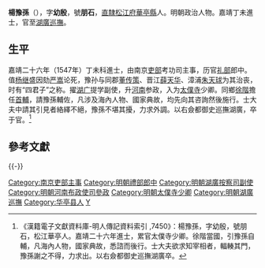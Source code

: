 {{明清人物信息框
| 姓名 = 楊豫孫
| 原名 =
| 圖片名稱= 楊豫孫.jpg
| 圖片大小 = 300px
| 圖片說明 = 《松江邦彦图》之楊豫孫像
| 最高職務 = 巡撫湖廣都察院右僉都御史
| 國家 = 大明
| 爵位 =
| 籍貫 = [[南直隸|直隸]][[松江府|松江府]][[華亭縣|華亭縣]]
| 族裔 = 漢族
| 旗籍 = 
| 字號 = 字幼殷，號朋石
| 室名 = 
| 諡號 = 
| 出生日期 = 正德十五年（1520年）
| 出生地點 = 
| 逝世日期 = 隆慶元年（1567年）
| 逝世地點 = 
| 墓葬 =
| 配偶 =
| 親屬 = 
| 出身 = 
*嘉靖二十六年丁未科進士出身
| 經歷 = 
| 著作 =
}}

'''楊豫孫'''（{{bd|1520年||1567年||Yang杨}}），字'''幼殷'''，號'''朋石'''，[[南直隸|直隸]][[松江府|松江府]][[華亭縣|華亭縣]]人。明朝政治人物。嘉靖丁未進士，官至[[湖廣巡撫|湖廣巡撫]]。

==生平==
嘉靖二十六年（1547年）丁未科進士，由南京[[吏部|吏部]]考功司主事，历官[[礼部|礼部]]郎中。值[[杨继盛|杨继盛]]因劾[[严嵩|严嵩]]论死，豫孙与同郡[[董传策|董传策]]、晋江[[薛天华|薛天华]]、漳浦[[朱天球|朱天球]]为其治丧，时有“四君子”之称。擢[[湖广|湖广]]提学副使，升[[河南|河南]]参政，入为[[太僕寺|太僕寺]]少卿。同鄉[[徐階|徐階]]擔任[[首輔|首輔]]，請豫孫輔佐，凡涉及海內人物、國家典故，均先向其咨詢然後施行。士大夫中請其引見者絡繹不絕，豫孫不堪其擾，力求外調。以右僉都御史巡撫湖廣，卒于官。<ref>《漢籍電子文獻資料庫-明人傳記資料索引 ,7450》：楊豫孫，字幼殷，號朋石，松江華亭人。嘉靖二十六年進士，累官太僕寺少卿。徐階當國，引豫孫自輔，凡海內人物，國家典故，悉諮而後行。士大夫欲求知宰相者，輻輳其門，豫孫謝之不得，力求出。以右僉都御史巡撫湖廣卒。</ref>

==參考文獻==
{{reflist}}

{{-}}
{{並稱|四君子|[[薛天華|薛天華]] · 楊豫孫 · [[董傳策|董傳策]] · [[朱天球|朱天球]]}}
{{嘉靖二十六年丁未科殿試金榜}}

{{Authority control}}
{{DEFAULTSORT:Yang楊}}
[[Category:南京吏部主事|Category:南京吏部主事]]
[[Category:明朝禮部郎中|Category:明朝禮部郎中]]
[[Category:明朝湖廣按察司副使|Category:明朝湖廣按察司副使]]
[[Category:明朝河南布政使司參政|Category:明朝河南布政使司參政]]
[[Category:明朝太僕寺少卿|Category:明朝太僕寺少卿]]
[[Category:明朝湖廣巡撫|Category:明朝湖廣巡撫]]
[[Category:华亭县人|Category:华亭县人]]
[[Category:楊姓|Y]]